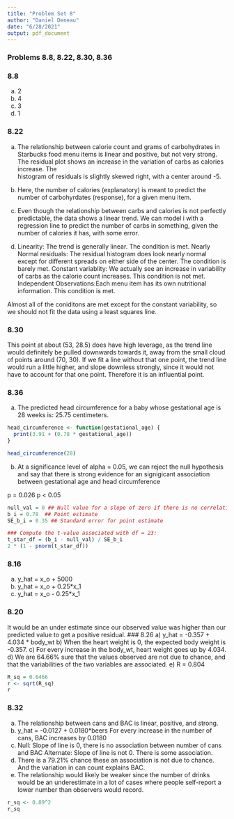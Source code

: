 ```yaml
---
title: "Problem Set 8"
author: "Daniel Deneau"
date: "6/28/2021"
output: pdf_document
---
```


### Problems 8.8, 8.22, 8.30, 8.36

### 8.8
a) 2
b) 4
c) 3
d) 1 

### 8.22
a) The relationship between calorie count and grams of carbohydrates in Starbucks    food menu items is linear and positive, but not very strong. The residual plot    shows an increase in the variation of carbs as calories increase. The  
   histogram of residuals is slightly skewed right, with a center around -5.
   
b) Here, the number of calories (explanatory) is meant to predict the number of     carbohyrdates (response), for a given menu item.

c) Even though the relationship between carbs and calories is not perfectly         predictable, the data shows a linear trend. We can model i with a regression     line to predict the number of carbs in something, given the number of calories    it has, with some error.

d) Linearity: The trend is generally linear. The condition is met.
   Nearly Normal residuals: The residual histogram does look nearly normal except    for different spreads on either side of the center. The condition is barely      met.
   Constant variablity: We actually see an increase in variability of carbs as      the calorie count increases. This condition is not met.
   Independent Observations:Each menu item has its own nutritional information.     This condition is met.
   
  Almost all of the coniditons are met except for the constant variability, so we   should not fit the data using a least squares line.

### 8.30
This point at about (53, 28.5) does have high leverage, as the trend line would definitely be pulled downwards towards it, away from the small cloud of points around (70, 30). If we fit a line without that one point, the trend line would run a little higher, and slope downless strongly, since it would not have to account for that one point. Therefore it is an influential point.

### 8.36
a) The predicted head circumference for a baby whose gestational age is 28 weeks is: 25.75 centimeters.
```r
head_circumference <- function(gestational_age) {
  print(3.91 + (0.78 * gestational_age))
}

head_circumference(28)
```

b) At a significance level of alpha = 0.05, we can reject the null hypothesis and say that there is strong evidence for an signigicant association between gestational age and head circumference

p = 0.026 
p < 0.05
```r
null_val = 0 ## Null value for a slope of zero if there is no correlation
b_i = 0.78  ## Point estimate
SE_b_i = 0.35 ## Standard error for point estimate

### Compute the t-value associated with df = 23:
t_star_df = (b_i - null_val) / SE_b_i
2 * (1 - pnorm(t_star_df))
```


### 8.16
a) y_hat = x_o + 5000
b) y_hat = x_o + 0.25*x_1
c) y_hat = x_o - 0.25*x_1

### 8.20
It would be an under estimate since our observed value was higher than our predicted value to get a positive residual.
### 8.26
a) y_hat = -0.357 + 4.034 * body_wt
b) When the heart weight is 0, the expected body weight is -0.357.
c) For every increase in the body_wt, heart weight goes up by 4.034.
d) We are 64.66% sure that the values observed are not due to chance, and that the variabilities of the two variables are associated.
e) R = 0.804
```r
R_sq = 0.6466
r <- sqrt(R_sq)
r
```
### 8.32
a) The relationship between cans and BAC is linear, positive, and strong.
b) y_hat = -0.0127 + 0.0180*beers
   For every increase in the number of cans, BAC increases by 0.0180
c) Null: Slope of line is 0, there is no association between number of cans and    BAC
   Alternate: Slope of line is not 0. There is some association.
d) There is a 79.21% chance these an association is not due to chance. And the variation in can count explains BAC.
e) The relationship would likely be weaker since the number of drinks would be an underestimate in a lot of cases where people self-report a lower number than observers would record.
```r
r_sq <- 0.89^2
r_sq
```